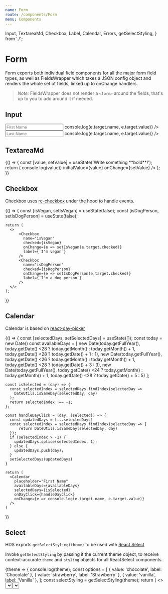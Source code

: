 ```yaml
---
name: Form
route: /components/Form
menu: Components
---
```


  Input,
  TextareaMd,
  Checkbox,
  Label,
  Calendar,
  Errors,
  getSelectStyling,
} from './';

# Form

Form exports both individual field components for all the major form field types,
as well as FieldsWrapper which takes a JSON config object and renders the whole set of fields, linked up to onChange handlers.

> _Note:_ FieldsWrapper does not render a `<form>` around the fields, that's up to you to add around it if needed.

## Input

<Props of={Input} />

<Playground>
  <Input
    name="first_name"
    label="Name"
    placeholder="First Name"
    onChange={e => console.log(e.target.name, e.target.value)}
  />
  <Input
    name="last_name"
    placeholder="Last Name"
    onChange={e => console.log(e.target.name, e.target.value)}
  />
</Playground>

## TextareaMd

<Props of={TextareaMd} />

<Playground>
  {() => {
    const [value, setValue] = useState('Write something **bold**!');
    return (
      <TextareaMd
        onChange={value => console.log(value)}
        initialValue={value}
        onChange={setValue}
      />
    );
  }}
</Playground>

## Checkbox

Checkbox uses [rc-checkbox](https://github.com/react-component/checkbox) under the hood to handle events.

<Props of={Checkbox} />

<Playground>
  {() => {
    const [isVegan, setIsVegan] = useState(false);
    const [isDogPerson, setIsDogPerson] = useState(false);

    return (
      <>
          <Checkbox
            name="isVegan"
            checked={isVegan}
            onChange={e => setIsVegan(e.target.checked)}
            label={`I'm vegan`}
          />
          <Checkbox
            name="isDogPerson"
            checked={isDogPerson}
            onChange={e => setIsDogPerson(e.target.checked)}
            label={`I'm a dog person`}
          />
      </>
    );

}}

</Playground>

## Calendar

Calendar is based on [react-day-picker](http://react-day-picker.js.org/)

<Props of={Calendar} />

<Playground>
  {() => {
    const [selectedDays, setSelectedDays] = useState([]);
    const today = new Date()
    const availableDays = [
      new Date(today.getFullYear(), today.getDate() <28 ? today.getMonth() : today.getMonth() + 1, today.getDate() <28 ? today.getDate() + 1 : 1),
      new Date(today.getFullYear(), today.getDate() <26 ? today.getMonth() : today.getMonth() + 1, today.getDate() <28 ? today.getDate() + 3 : 3),
      new Date(today.getFullYear(), today.getDate() <24 ? today.getMonth() : today.getMonth() + 1, today.getDate() <28 ? today.getDate() + 5 : 5)
    ];

    const isSelected = (day) => {
      const selectedIndex = selectedDays.findIndex(selectedDay =>
        DateUtils.isSameDay(selectedDay, day)
      );
      return selectedIndex !== -1;
    };

    const handleDayClick = (day, {selected}) => {
      const updatedDays = [...selectedDays]
      const selectedIndex = selectedDays.findIndex(selectedDay => {
          return DateUtils.isSameDay(selectedDay, day)
      });
      if (selectedIndex > -1) {
        updatedDays.splice(selectedIndex, 1);
      } else {
        updatedDays.push(day);
      }
      setSelectedDays(updatedDays)
    }

    return (
      <Calendar
        placeholder="First Name"
        availableDays={availableDays}
        selectedDays={isSelected}
        onDayClick={handleDayClick}
        onChange={e => console.log(e.target.name, e.target.value)}
      />
    )

}}

</Playground>

## Select

HDS exports `getSelectStyling(theme)` to be used with [React Select](https://react-select.com)

Invoke `getSelectStyling` by passing it the current theme object, to receive context-accurate `theme` and `styling` objects for all ReactSelect components.

<Playground>
  <ThemeConsumer>
    {theme => {
      console.log(theme);
      const options = [
        { value: 'chocolate', label: 'Chocolate' },
        { value: 'strawberry', label: 'Strawberry' },
        { value: 'vanilla', label: 'Vanilla' },
      ];
      const selectStyling = getSelectStyling(theme);
      return (
        <>
          <Select options={options} {...selectStyling} />
          <Box padding="small" />
          <Select
            defaultValue={[options[2], options[3]]}
            isMulti
            name="food"
            options={options}
            {...selectStyling}
          />
        </>
      );
    }}
  </ThemeConsumer>
</Playground>

## Errors

<Props of={Errors} />
Props table might not render due to a [bug in docz](https://github.com/pedronauck/docz/issues/777)

<Playground>
  <Errors
    errors={[
      { msg: 'Custom errors from the backend' },
      new Error('And standard errors are supported'),
    ]}
  />
</Playground>

